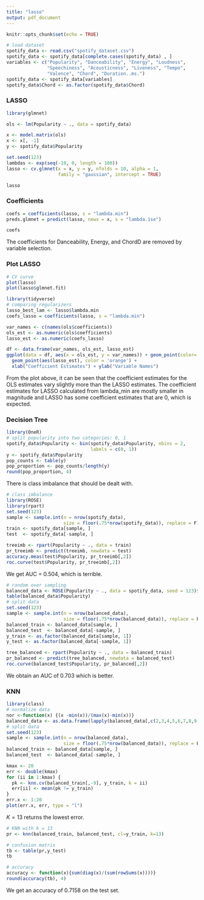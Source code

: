```yaml
---
title: "lasso"
output: pdf_document
---
```


```r
knitr::opts_chunk$set(echo = TRUE)
```


```r
# load dataset
spotify_data <- read.csv("spotify_dataset.csv")
spotify_data <- spotify_data[complete.cases(spotify_data) , ]
variables <- c("Popularity", "Danceability", "Energy", "Loudness", 
               "Speechiness", "Acousticness", "Liveness", "Tempo", 
               "Valence", "Chord", "Duration..ms.")
spotify_data <- spotify_data[variables]
spotify_data$Chord <- as.factor(spotify_data$Chord)
```

### LASSO

```r
library(glmnet)

ols <- lm(Popularity ~ ., data = spotify_data)

x <- model.matrix(ols)
x <- x[, -1]
y <- spotify_data$Popularity

set.seed(123)
lambdas <- exp(seq(-10, 0, length = 100))
lasso <- cv.glmnet(x = x, y = y, nfolds = 10, alpha = 1,
                   family = "gaussian", intercept = TRUE)

lasso
```

### Coefficients

```r
coefs = coefficients(lasso, s = "lambda.min")
preds.glmnet = predict(lasso, newx = x, s = "lambda.1se") 

coefs
```
The coefficients for Danceability, Energy, and ChordD are removed by variable selection.

### Plot LASSO

```r
# CV curve
plot(lasso)
plot(lasso$glmnet.fit)
```

```r
library(tidyverse)
# comparing regularizers
lasso_best_lam <- lasso$lambda.min
coefs_lasso = coefficients(lasso, s = "lambda.min")

var_names <- c(names(ols$coefficients))
ols_est <- as.numeric(ols$coefficients)
lasso_est <- as.numeric(coefs_lasso)

df <- data.frame(var_names, ols_est, lasso_est)
ggplot(data = df, aes(x = ols_est, y = var_names)) + geom_point(color='blue') +
  geom_point(aes(lasso_est), color = 'orange') +
  xlab("Coefficient Estimates") + ylab("Variable Names")
```
From the plot above, it can be seen that the coefficient estimates for the OLS estimates vary slightly more than the LASSO estimates. The coefficient estimates for LASSO calculated from lambda_min are mostly smaller in magnitude and LASSO has some coefficient estimates that are 0, which is expected. 

### Decision Tree

```r
library(OneR)
# split popularity into two categories: 0, 1
spotify_data$Popularity <- bin(spotify_data$Popularity, nbins = 2, 
                               labels = c(0, 1))
y <- spotify_data$Popularity
pop_counts <- table(y)
pop_proportion <- pop_counts/length(y)
round(pop_proportion, 4)
```
There is class imbalance that should be dealt with.

```r
# class imbalance
library(ROSE)
library(rpart)
set.seed(123) 
sample <- sample.int(n = nrow(spotify_data), 
                     size = floor(.75*nrow(spotify_data)), replace = F)
train <- spotify_data[sample, ]
test  <- spotify_data[-sample, ]

treeimb <- rpart(Popularity ~ ., data = train)
pr_treeimb <- predict(treeimb, newdata = test)
accuracy.meas(test$Popularity, pr_treeimb[,2])
roc.curve(test$Popularity, pr_treeimb[,2])
```
We get AUC = 0.504, which is terrible.

```r
# random over sampling
balanced_data <- ROSE(Popularity ~ ., data = spotify_data, seed = 123)$data
table(balanced_data$Popularity)
# split data
set.seed(123) 
sample <- sample.int(n = nrow(balanced_data), 
                     size = floor(.75*nrow(balanced_data)), replace = F)
balanced_train <- balanced_data[sample, ]
balanced_test  <- balanced_data[-sample, ]
y_train <- as.factor(balanced_data[sample, 1])
y_test <- as.factor(balanced_data[-sample, 1])

tree_balanced <- rpart(Popularity ~ ., data = balanced_train)
pr_balanced <- predict(tree_balanced, newdata = balanced_test)
roc.curve(balanced_test$Popularity, pr_balanced[,2])
```
We obtain an AUC of 0.703 which is better.

### KNN

```r
library(class)
# normalize data
nor <-function(x) {(x -min(x))/(max(x)-min(x))}
balanced_data <- as.data.frame(lapply(balanced_data[,c(2,3,4,5,6,7,8,9,11)], nor))
# split data
set.seed(123) 
sample <- sample.int(n = nrow(balanced_data), 
                     size = floor(.75*nrow(balanced_data)), replace = F)
balanced_train <- balanced_data[sample, ]
balanced_test  <- balanced_data[-sample, ]

kmax <- 20
err <- double(kmax)
for (ii in 1:kmax) {
  pk <- knn.cv(balanced_train[,-9], y_train, k = ii)
  err[ii] <- mean(pk != y_train)
}
err.x <- 1:20
plot(err.x, err, type = "l")
```
$K = 13$ returns the lowest error.

```r
# KNN with k = 13
pr <- knn(balanced_train, balanced_test, cl=y_train, k=13)

# confusion matrix
tb <- table(pr,y_test)
tb

# accuracy
accuracy <- function(x){sum(diag(x)/(sum(rowSums(x))))}
round(accuracy(tb), 4)
```
We get an accuracy of 0.7158 on the test set.
